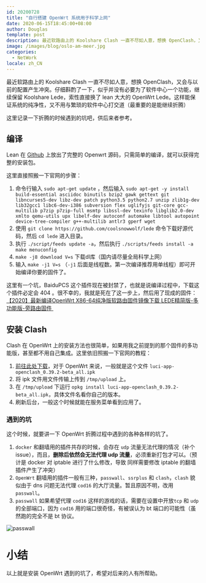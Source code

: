 ```yaml
---
id: 20200728
title: "自行搭建 OpenWrt 系统用于科学上网"
date: 2020-06-15T18:45:00+08:00
author: Douglas
template: post
description: 最近软路由上的 Koolshare Clash 一直不尽如人意，想换 OpenClash，又会与以前的配置产生冲突。
image: /images/blog/oslo-am-meer.jpg
categories:
  - NetWork
locale: zh_CN
---
```


最近软路由上的 Koolshare Clash 一直不尽如人意，想换 OpenClash，又会与以前的配置产生冲突。仔细斟酌了一下，似乎并没有必要为了软件中心一个功能，继续保留 Koolshare Lede，索性直接换了 lean 大大的 OpenWrt Lede。这样能保证系统的纯净性，又不用与繁琐的软件中心打交道（最重要的是能继续折腾）

这里记录一下折腾的时候遇到的坑吧，供后来者参考。

## 编译

Lean 在 [Github](https://github.com/coolsnowwolf/lede) 上放出了完整的 Openwrt 源码，只需简单的编译，就可以获得完整的安装包。

这里直接照搬一下官网的步骤：

1. 命令行输入 `sudo apt-get update` ，然后输入 `sudo apt-get -y install build-essential asciidoc binutils bzip2 gawk gettext git libncurses5-dev libz-dev patch python3.5 python2.7 unzip zlib1g-dev lib32gcc1 libc6-dev-i386 subversion flex uglifyjs git-core gcc-multilib p7zip p7zip-full msmtp libssl-dev texinfo libglib2.0-dev xmlto qemu-utils upx libelf-dev autoconf automake libtool autopoint device-tree-compiler g++-multilib antlr3 gperf wget`
2. 使用 `git clone https://github.com/coolsnowwolf/lede` 命令下载好源代码，然后 `cd lede` 进入目录。
3. 执行 `./script/feeds update -a`，然后执行 `./scripts/feeds install -a make menuconfig`
4. `make -j8 download V=s` 下载dl库（国内请尽量全局科学上网）
5. 输入 `make -j1 V=s` （`-j1` 后面是线程数。第一次编译推荐用单线程）即可开始编译你要的固件了。

这里有一个坑，BaiduPCS 这个插件现在被封禁了，也就是说编译过程中，下载这个插件必定会 404 。很不幸的，我就是死在了这一步上，然后用了现成的固件：[【2020】最新编译OpenWrt X86-64纯净版软路由固件镜像下载 LEDE精简版-多功能版-旁路由固件 ](https://netflixcn.com/miji/46.html "【2020】最新编译OpenWrt X86-64纯净版软路由固件镜像下载 LEDE精简版-多功能版-旁路由固件")

## 安装 Clash

Clash 在 OpenWrt 上的安装方法也很简单，如果用我之前提到的那个固件的多功能版，甚至都不用自己集成。这里依旧照搬一下官网的教程：

1. [前往此处下载](https://github.com/vernesong/OpenClash/releases)，对于 OpenWrt 来说，一般就是这个文件 `luci-app-openclash_0.39.2-beta_all.ipk`
2. 将 ipk 文件用文件传输上传到 `/tmp/upload` 上。
3. 在 `/tmp/upload` 下运行 `opkg install luci-app-openclash_0.39.2-beta_all.ipk`，具体文件名看你自己的版本。
4. 刷新后台，一般这个时候就能在服务菜单看到应用了。

### 遇到的坑

这个时候，就要讲一下 OpenWrt 折腾过程中遇到的各种各样的坑了。

1. `docker` 和翻墙用的插件共存的时候，会存在 `udp` 流量无法代理的情况（补个issue），而且，**删除后依然会无法代理 udp 流量**，必须重新打包才可以。（预计是 docker 对 iptable 进行了什么修改，导致 同样需要修改 iptable 的翻墙插件产生了冲突）
2. `OpenWrt` 翻墙用的插件一般有三种，`passwall`、`ssrplus` 和 `clash`，`clash` 貌似由于 dns 问题无法代理 `cod16` 的大厅流量。暂且原因不明，改用 `passwall`。
3. `passwall` 如果希望代理 `cod16` 这样的游戏的话，需要在设置中开放`tcp` 和 `udp` 的全部端口，因为 `cod16` 用的端口很奇怪，有被误认为 bt 端口的可能性（虽然跑的完全不是 bt 协议。

![passwall](http://imagetemp.oss-cn-beijing.aliyuncs.com/blog/2020-07-28-110656.jpg?x-oss-process=style/TestCompress)

# 小结

以上就是安装 OpenWrt 遇到的坑了，希望对后来的人有所帮助。



